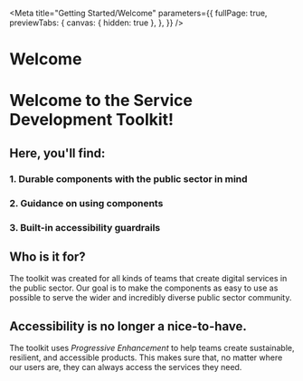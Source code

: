 <!---Badge.stories.mdx --->


<Meta title="Getting Started/Welcome" parameters={{ fullPage: true, previewTabs: { canvas: { hidden: true }, }, }} />

# Welcome

# Welcome to the Service Development Toolkit!

## Here, you'll find:

### 1. Durable components with the public sector in mind

### 2. Guidance on using components

### 3. Built-in accessibility guardrails

## Who is it for?

The toolkit was created for all kinds of teams that create digital services in the public sector. Our goal is to make the components as easy to use as possible to serve the wider and incredibly diverse public sector community.

## Accessibility is no longer a nice-to-have.

The toolkit uses *Progressive Enhancement* to help teams create sustainable, resilient, and accessible products. This makes sure that, no matter where our users are, they can always access the services they need.
